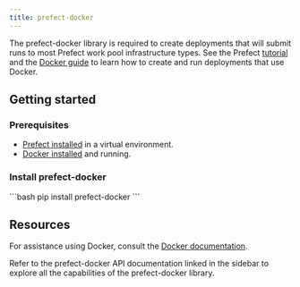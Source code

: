```yaml
---
title: prefect-docker
---
```


The prefect-docker library is required to create deployments that will submit runs to most Prefect work pool infrastructure types.
See the Prefect [tutorial](https://docs.prefect.io/latest/tutorial/) and the [Docker guide](https://docs.prefect.io/latest/guides/deployment/docker/) to learn how to create and run deployments that use Docker.

## Getting started

### Prerequisites

- [Prefect installed](https://docs.prefect.io/latest/getting-started/installation/) in a virtual environment.
- [Docker installed](https://www.docker.com/) and running.

### Install prefect-docker

<div class="terminal">
```bash
pip install prefect-docker
```
</div>

## Resources

For assistance using Docker, consult the [Docker documentation](https://docs.docker.com/).

Refer to the prefect-docker API documentation linked in the sidebar to explore all the capabilities of the prefect-docker library.
